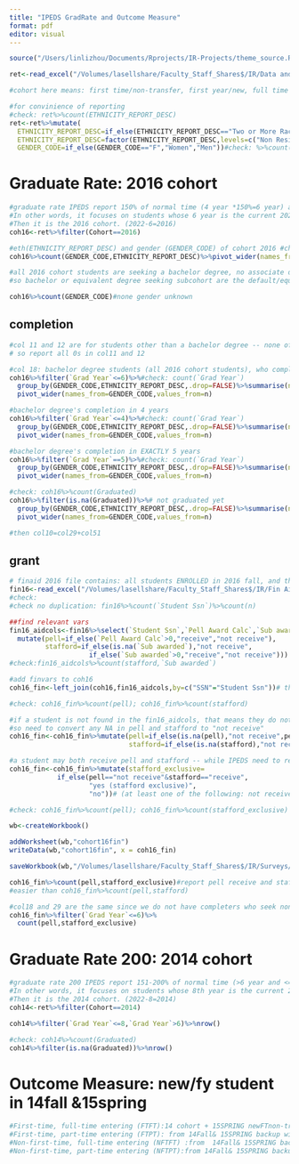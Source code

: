 ```yaml
---
title: "IPEDS GradRate and Outcome Measure"
format: pdf
editor: visual
---
```


```r
source("/Users/linlizhou/Documents/Rprojects/IR-Projects/theme_source.R")
```

```r
ret<-read_excel("/Volumes/lasellshare/Faculty_Staff_Shares$/IR/Data and Analyses/Retention/2022-2023/Interactive UG Retention Analysis.xlsx",sheet = "Data")

#cohort here means: first time/non-transfer, first year/new, full time fall enrolled students 

#for convinience of reporting
#check: ret%>%count(ETHNICITY_REPORT_DESC)
ret<-ret%>%mutate(
  ETHNICITY_REPORT_DESC=if_else(ETHNICITY_REPORT_DESC=="Two or More Races","Two or more Races",ETHNICITY_REPORT_DESC),
  ETHNICITY_REPORT_DESC=factor(ETHNICITY_REPORT_DESC,levels=c("Non Resident Alien","Hispanic","American Indian or Alaska Native","Asian","Black or African American","Native Hawaiian or Other Pacific Islander","White","Two or more Races","Race and Ethnicity Unknown")),
  GENDER_CODE=if_else(GENDER_CODE=="F","Women","Men"))#check: %>%count(ETHNICITY_REPORT_DESC)
```

# Graduate Rate: 2016 cohort

```r
#graduate rate IPEDS report 150% of normal time (4 year *150%=6 year) as of the current year (Aug 2022). 
#In other words, it focuses on students whose 6 year is the current 2022 year. 
#Then it is the 2016 cohort. (2022-6=2016)
coh16<-ret%>%filter(Cohort==2016)
```

```r
#eth(ETHNICITY_REPORT_DESC) and gender (GENDER_CODE) of cohort 2016 #check: 
coh16%>%count(GENDER_CODE,ETHNICITY_REPORT_DESC)%>%pivot_wider(names_from=GENDER_CODE,values_from=n)


```

```r
#all 2016 cohort students are seeking a bachelor degree, no associate degree/UGcertificate awarded
#so bachelor or equivalent degree seeking subcohort are the default/equal to previous col01 
```

```r
coh16%>%count(GENDER_CODE)#none gender unknown
```

## completion

```r
#col 11 and 12 are for students other than a bachelor degree -- none of students
# so report all 0s in col11 and 12

#col 18: bachelor degree students (all 2016 cohort students), who complete within 6 years (150% completers)
coh16%>%filter(`Grad Year`<=6)%>%#check: count(`Grad Year`)
  group_by(GENDER_CODE,ETHNICITY_REPORT_DESC,.drop=FALSE)%>%summarise(n=n())%>%
  pivot_wider(names_from=GENDER_CODE,values_from=n)
```

```r
#bachelor degree's completion in 4 years
coh16%>%filter(`Grad Year`<=4)%>%#check: count(`Grad Year`)
  group_by(GENDER_CODE,ETHNICITY_REPORT_DESC,.drop=FALSE)%>%summarise(n=n())%>%
  pivot_wider(names_from=GENDER_CODE,values_from=n)

#bachelor degree's completion in EXACTLY 5 years
coh16%>%filter(`Grad Year`==5)%>%#check: count(`Grad Year`)
  group_by(GENDER_CODE,ETHNICITY_REPORT_DESC,.drop=FALSE)%>%summarise(n=n())%>%
  pivot_wider(names_from=GENDER_CODE,values_from=n)
```

```r
#check: coh16%>%count(Graduated)
coh16%>%filter(is.na(Graduated))%>%# not graduated yet
  group_by(GENDER_CODE,ETHNICITY_REPORT_DESC,.drop=FALSE)%>%summarise(n=n())%>%
  pivot_wider(names_from=GENDER_CODE,values_from=n)

#then col10=col29+col51
```

## grant

```r
# finaid 2016 file contains: all students ENROLLED in 2016 fall, and thus include all students entered in 2016 fall (i.e. the 2016 cohort); ONLY students who received a finaid grant/load will be included in this file
fin16<-read_excel("/Volumes/lasellshare/Faculty_Staff_Shares$/IR/Fin Aid Sharing/Fall 2016 freeze file.xlsx")
#check: 
#check no duplication: fin16%>%count(`Student Ssn`)%>%count(n)

##find relevant vars
fin16_aidcols<-fin16%>%select(`Student Ssn`,`Pell Award Calc`,`Sub awarded`)%>%
  mutate(pell=if_else(`Pell Award Calc`>0,"receive","not receive"),
         stafford=if_else(is.na(`Sub awarded`),"not receive",
                    if_else(`Sub awarded`>0,"receive","not receive")))
#check:fin16_aidcols%>%count(stafford,`Sub awarded`)


```

```r
#add finvars to coh16
coh16_fin<-left_join(coh16,fin16_aidcols,by=c("SSN"="Student Ssn"))# the same file is here /Volumes/lasellshare/Faculty_Staff_Shares$/IR/Surveys/Common Data Set/2022-2023/datafiles/Fall 2016 freeze file.cleanCDS-B4.xlsx

#check: coh16_fin%>%count(pell); coh16_fin%>%count(stafford)

#if a student is not found in the fin16_aidcols, that means they do not receive any finaid
#so need to convert any NA in pell and stafford to "not receive"
coh16_fin<-coh16_fin%>%mutate(pell=if_else(is.na(pell),"not receive",pell),
                              stafford=if_else(is.na(stafford),"not receive",stafford))


```

```r
#a student may both receive pell and stafford -- while IPEDS need to report stafford that DID NOT receive a pell
coh16_fin<-coh16_fin%>%mutate(stafford_exclusive=
            if_else(pell=="not receive"&stafford=="receive",
                    "yes (stafford exclusive)",
                    "no"))# (at least one of the following: not receive stafford, receive pell"))

#check: coh16_fin%>%count(pell); coh16_fin%>%count(stafford_exclusive)
```

```r
wb<-createWorkbook()

addWorksheet(wb,"cohort16fin")
writeData(wb,"cohort16fin", x = coh16_fin)

saveWorkbook(wb,"/Volumes/lasellshare/Faculty_Staff_Shares$/IR/Surveys/IPEDS/2022-2023/Graduation Rates/cohort2016withfinaid.xlsx",overwrite = TRUE)
```

```r
coh16_fin%>%count(pell,stafford_exclusive)#report pell receive and staffd_exclusive yes
#easier than coh16_fin%>%count(pell,stafford)
```

```r
#col18 and 29 are the same since we do not have completers who seek non-bachelor degree
coh16_fin%>%filter(`Grad Year`<=6)%>%
  count(pell,stafford_exclusive)
```

# Graduate Rate 200: 2014 cohort

```r
#graduate rate 200 IPEDS report 151-200% of normal time (>6 year and <=8 year) as of the current year (Aug 2022). 
#In other words, it focuses on students whose 8th year is the current 2022 year and report their 6-8 year completion. 
#Then it is the 2014 cohort. (2022-8=2014)
coh14<-ret%>%filter(Cohort==2014)
```

```r
coh14%>%filter(`Grad Year`<=8,`Grad Year`>6)%>%nrow()
```

```r
#check: coh14%>%count(Graduated)
coh14%>%filter(is.na(Graduated))%>%nrow()
```

# Outcome Measure: new/fy student in 14fall &15spring

```r
#First-time, full-time entering (FTFT):14 cohort + 15SPRING newFTnon-transfer students
#First-time, part-time entering (FTPT): from 14Fall& 15SPRING backup without a cohort ID
#Non-first-time, full-time entering (NFTFT) :from  14Fall& 15SPRING backup without a cohort ID
#Non-first-time, part-time entering (NFTPT):from 14Fall& 15SPRING backup without a cohort ID
```
